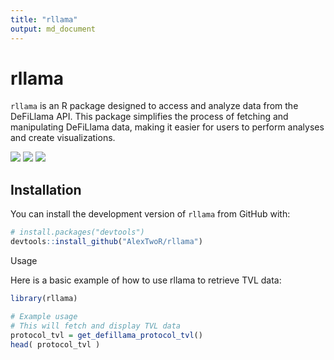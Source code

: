 ```yaml
---
title: "rllama"
output: md_document
---
```


# rllama

`rllama` is an R package designed to access and analyze data from the DeFiLlama API. This package simplifies the process of fetching and manipulating DeFiLlama data, making it easier for users to perform analyses and create visualizations.

[![](https://www.r-pkg.org/badges/version/rllama)](https://cran.r-project.org/web/packages/rllama/index.html)
[![](https://cranlogs.r-pkg.org/badges/rllama)](https://cran.r-project.org/package=rllama)
[![](https://cranlogs.r-pkg.org/badges/grand-total/rllama)](https://cranlogs.r-pkg.org/badges/grand-total/rllama)

## Installation

You can install the development version of `rllama` from GitHub with:

```r
# install.packages("devtools")
devtools::install_github("AlexTwoR/rllama")
```

Usage

Here is a basic example of how to use rllama to retrieve TVL data:

```r

library(rllama)

# Example usage
# This will fetch and display TVL data
protocol_tvl = get_defillama_protocol_tvl()
head( protocol_tvl )
```
